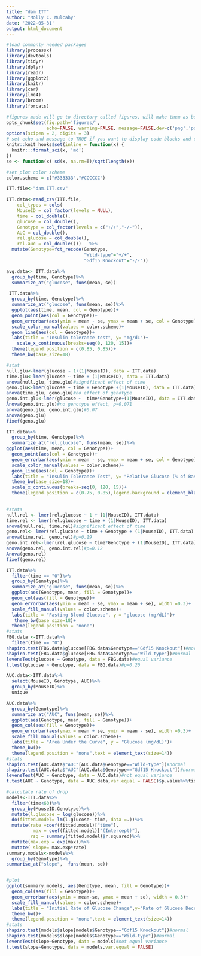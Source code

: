 ```yaml
---
title: "dam ITT"
author: "Molly C. Mulcahy"
date: '2022-05-31'
output: html_document
---
```


```r
#load commonly needed packages
library(processx)
library(devtools)
library(tidyr)
library(dplyr)
library(readr)
library(ggplot2)
library(knitr)
library(car)
library(lme4)
library(broom)
library(forcats)

#figures made will go to directory called figures, will make them as both png and pdf files 
opts_chunk$set(fig.path='figures/',
               echo=FALSE, warning=FALSE, message=FALSE,dev=c('png','pdf'))
options(scipen = 2, digits = 3)
# set echo and message to TRUE if you want to display code blocks and code output respectively
knitr::knit_hooks$set(inline = function(x) {
  knitr:::format_sci(x, 'md')
})
se <- function(x) sd(x, na.rm=T)/sqrt(length(x))

#set plot color scheme
color.scheme = c("#333333","#CCCCCC")
```


```r
ITT.file<-"dam.ITT.csv"

ITT.data<-read_csv(ITT.file,
    col_types = cols(
    MouseID = col_factor(levels = NULL),
    time = col_double(),
    glucose = col_double(),
    Genotype = col_factor(levels = c("+/+","-/-")),
    AUC = col_double(),
    rel.glucose = col_double(),
    rel.auc = col_double()))   %>%
  mutate(Genotype=fct_recode(Genotype,
                             "Wild-type"="+/+",
                             "Gdf15 Knockout"="-/-"))

avg.data<- ITT.data%>%
  group_by(time, Genotype)%>%
  summarize_at("glucose", funs(mean, se))
```

```r
 ITT.data%>%
  group_by(time, Genotype)%>%
  summarize_at("glucose", funs(mean, se))%>%
  ggplot(aes(time, mean, col = Genotype))+
  geom_point(aes(col = Genotype))+
  geom_errorbar(aes(ymin = mean - se, ymax = mean + se, col = Genotype), width =0.3)+
  scale_color_manual(values = color.scheme)+
  geom_line(aes(col = Genotype))+
  labs(title = "Insulin tolerance test", y= "mg/dL")+
    scale_x_continuous(breaks=seq(0, 120, 15))+
  theme(legend.position = c(0.85, 0.85))+
  theme_bw(base_size=18)

#stat
null.glu<-lmer(glucose ~ 1+(1|MouseID), data = ITT.data)
time.glu<-lmer(glucose ~ time + (1|MouseID), data = ITT.data)
anova(null.glu, time.glu)#significant effect of time
geno.glu<-lmer(glucose ~ time + Genotype +(1|MouseID), data = ITT.data)
anova(time.glu, geno.glu)#no effect of genotype
geno.int.glu<-lmer(glucose ~  time*Genotype+(1|MouseID), data = ITT.data)
Anova(geno.int.glu)#no genotype effect, p=0.071
anova(geno.glu, geno.int.glu)#0.07
Anova(geno.glu)
fixef(geno.glu)

```


```r
ITT.data%>%
  group_by(time, Genotype)%>%
  summarize_at("rel.glucose", funs(mean, se))%>%
ggplot(aes(time, mean, col = Genotype))+
  geom_point(aes(col = Genotype))+
  geom_errorbar(aes(ymin = mean - se, ymax = mean + se, col = Genotype), width =0.3)+
  scale_color_manual(values = color.scheme)+
  geom_line(aes(col = Genotype))+
  labs(title = "Insulin Tolerance Test", y= "Relative Glucose (% of Baseline)",x="Insulin (minutes)")+
  theme_bw(base_size=18)+
  scale_x_continuous(breaks=seq(0, 120, 15))+
  theme(legend.position = c(0.75, 0.85),legend.background = element_blank())
  

#stats
null.rel <- lmer(rel.glucose ~ 1 + (1|MouseID), ITT.data)
time.rel <- lmer(rel.glucose ~ time + (1|MouseID), ITT.data)
anova(null.rel, time.rel)#significant effect of time
geno.rel<- lmer(rel.glucose ~ time + Genotype + (1|MouseID), ITT.data)
anova(time.rel, geno.rel)#p=0.19
geno.int.rel<-lmer(rel.glucose ~ time*Genotype + (1|MouseID), ITT.data)
anova(geno.rel, geno.int.rel)#p=0.12
Anova(geno.rel)
fixef(geno.rel)
```


```r
ITT.data%>%
  filter(time == "0")%>%
  group_by(Genotype)%>%
  summarize_at("glucose", funs(mean, se))%>%
  ggplot(aes(Genotype, mean, fill = Genotype))+
  geom_col(aes(fill = Genotype))+
  geom_errorbar(aes(ymin = mean - se, ymax = mean + se), width =0.3)+
  scale_fill_manual(values = color.scheme)+
  labs(title = "Fasting Blood Glucose", y = "glucose (mg/dL)")+
   theme_bw(base_size=18)+
  theme(legend.position = "none")
#stats
FBG.data <-ITT.data%>%
  filter(time == "0")
shapiro.test(FBG.data$glucose[FBG.data$Genotype=="Gdf15 Knockout"])#normal
shapiro.test(FBG.data$glucose[FBG.data$Genotype=="Wild-type"])#normal
leveneTest(glucose ~ Genotype, data = FBG.data)#equal variance
t.test(glucose ~ Genotype, data = FBG.data)#p=0.20
```


```r
AUC.data<-ITT.data%>%
  select(MouseID, Genotype, AUC)%>%
  group_by(MouseID)%>%
  unique

AUC.data%>%
  group_by(Genotype)%>%
  summarize_at("AUC", funs(mean, se))%>%
  ggplot(aes(Genotype, mean, fill = Genotype))+
  geom_col(aes(fill = Genotype))+
  geom_errorbar(aes(ymax = mean + se, ymin = mean - se), width =0.3)+
  scale_fill_manual(values = color.scheme)+
  labs(title = "Area Under the Curve", y = "Glucose (mg/dL)")+
  theme_bw()+
  theme(legend.position = "none",text = element_text(size=14))
#stats
shapiro.test(AUC.data$"AUC"[AUC.data$Genotype=="Wild-type"])#normal
shapiro.test(AUC.data$"AUC"[AUC.data$Genotype=="Gdf15 Knockout"])#normal
leveneTest(AUC ~ Genotype, data = AUC.data)#not equal variance
t.test(AUC ~ Genotype, data = AUC.data,var.equal = FALSE)$p.value%>%tidy%>%kable#0.7
```


```r
#calculate rate of drop
models<-ITT.data%>%
  filter(time<60)%>%
  group_by(MouseID,Genotype)%>%
  mutate(l.glucose = log(glucose))%>%
  do(fitted.model= lm(l.glucose~ time, data =.))%>%
  mutate(rate =coef(fitted.model)["time"],
          max = coef(fitted.model)["(Intercept)"],
         rsq = summary(fitted.model)$r.squared)%>%
  mutate(max.exp = exp(max))%>%
  mutate( slope= max.exp*rate)
summary.models<-models%>%
  group_by(Genotype)%>%
summarise_at("slope",  funs(mean, se))


#plot
ggplot(summary.models, aes(Genotype, mean, fill = Genotype))+
  geom_col(aes(fill = Genotype))+
  geom_errorbar(aes(ymin = mean-se, ymax = mean + se), width = 0.3)+
  scale_fill_manual(values = color.scheme)+
  labs(title = "Initial Rate of Glucose Change",y="Rate of Glucose Decrease")+
  theme_bw()+
  theme(legend.position = "none",text = element_text(size=14)) 
#stats
shapiro.test(models$slope[models$Genotype=="Gdf15 Knockout"])#normal
shapiro.test(models$slope[models$Genotype=="Wild-type"])#normal
leveneTest(slope~Genotype, data = models)#not equal variance
t.test(slope~Genotype, data = models,var.equal = FALSE)
```
           